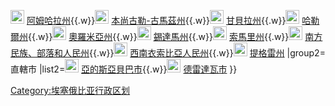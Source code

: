 {{noteTA
|1=zh:索馬里州;zh-hans:索马里州;zh-hk:索馬里州;zh-tw:索馬利州;
}}
{{Navbox
|name=埃塞俄比亚行政区划
|title={{flag|Ethiopia}}[[埃塞俄比亚行政区划|行政區劃]]
|above=首都：[[亚的斯亚贝巴]]
|group1=州
|list1=[[File:Flag of the Afar Region.svg|22px]] [[阿法尔州]]{{.w}}[[File:Flag_of_the_Amhara_Region.svg|22px]] [[阿姆哈拉州]]{{.w}}[[File:Flag_of_the_Benishangul-Gumuz_Region.svg|22px]] [[本尚古勒-古馬茲州]]{{.w}}[[File:Flag_of_the_Gambella_Region.svg|22px]] [[甘貝拉州]]{{.w}}[[File:Et harrar.png|22px]] [[哈勒爾州]]{{.w}}[[File:Flag of the Oromia Region.svg|22px]] [[奧羅米亞州]]{{.w}}[[File:Flag of Sidama.svg|22px]] [[錫達馬州]]{{.w}}[[File:Flag_of_the_Somali_Region.svg|22px]] [[索馬里州]]{{.w}}[[File:Flag_of_the_Southern_Nations,_Nationalities,_and_Peoples'_Region.svg|22px]] [[南方民族、部落和人民州]]{{.w}}[[File:Flag of South West Ethiopia.svg|22px]] [[西南衣索比亞人民州]]{{.w}}[[File:Flag_of_the_Tigray_Region.svg|22px]] [[提格雷州]]
|group2=直轄市
|list2=[[File:Flag of Addis Ababa.svg|22px]] [[亚的斯亚贝巴|亞的斯亞貝巴市]]{{.w}}[[File:Flag of Dire Dawa.png|22px]] [[德雷达瓦|德雷達瓦市]]
}}<noinclude>
</noinclude>
[[Category:埃塞俄比亚行政区划]]